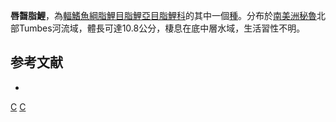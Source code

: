 {{Speciesbox 
| taxon = Chilobrycon deuterodon
| status = NE
| status_system = IUCN3.1
| authority =  [[Géry|Géry]] & [[de_Rham|de Rham]], 1981
| synonyms = 
}}
'''唇齧脂鯉'''，為[[輻鰭魚綱|輻鰭魚綱]][[脂鯉目|脂鯉目]][[脂鯉亞目|脂鯉亞目]][[脂鯉科|脂鯉科]]的其中一個[[種|種]]。分布於[[南美洲|南美洲]][[秘魯|秘魯]]北部Tumbes河流域，體長可達10.8公分，棲息在底中層水域，生活習性不明。

==参考文献==
{{refbegin}}
*{{FishBase_species|genus=Chilobrycon|species=deuterodon|year=2014|month=1}}
{{refend}}

{{Taxonbar|from=Q5099136}}

[[Category:唇齧脂鯉屬|C]]
[[Category:1981年描述的鱼类|C]]


{{魚類小作品}}
